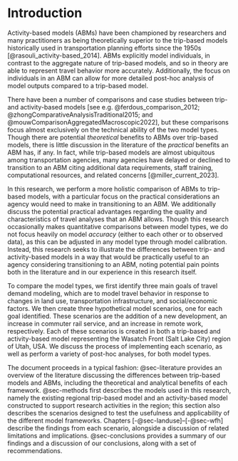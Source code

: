 # Introduction {#sec-introduction}

Activity-based models (ABMs) have been championed by researchers and many practitioners as being theoretically superior to the trip-based models historically used in transportation planning efforts since the 1950s [@rasouli_activity-based_2014].
ABMs explicitly model individuals, in contrast to the aggregate nature of trip-based models, and so in theory are able to represent travel behavior more accurately.
Additionally, the focus on individuals in an ABM can allow for more detailed post-hoc analysis of model outputs compared to a trip-based model.

There have been a number of comparisons and case studies between trip- and activity-based models [see e.g. @ferdous_comparison_2012; @zhongComparativeAnalysisTraditional2015; and @mouwComparisonAggregatedMacroscopic2022], but these comparisons focus almost exclusively on the technical ability of the two model types.
Though there are potential *theoretical* benefits to ABMs over trip-based models, there is little discussion in the literature of the *practical* benefits an ABM has, if any.
In fact, while trip-based models are almost ubiquitous among transportation agencies, many agencies have delayed or declined to transition to an ABM citing additional data requirements, staff training, computational resources, and related concerns [@miller_current_2023].

In this research, we perform a more holistic comparison of ABMs to trip-based models, with a particular focus on the practical considerations an agency would need to make in transitioning to an ABM.
We additionally discuss the potential practical advantages regarding the quality and characteristics of travel analyses that an ABM allows.
Though this research occasionally makes quantitative comparisons between model types, we do not focus heavily on model *accuracy* (either to each other or to observed data), as this can be adjusted in any model type through model calibration.
Instead, this research seeks to illustrate the differences between trip- and activity-based models in a way that would be practically useful to an agency considering transitioning to an ABM, noting potential pain points both in the literature and in our experience in this research itself.

To compare the model types, we first identify three main goals of travel demand modeling, which are to model travel behavior in response to changes in land use, transportation infrastructure, and social/economic factors.
We then create three hypothetical model scenarios, one for each goal identified.
These scenarios are the addition of a new development, an increase in commuter rail service, and an increase in remote work, respectively.
Each of these scenarios is created in both a trip-based and activity-based model representing the Wasatch Front (Salt Lake City) region of Utah, USA. We discuss the process of implementing each scenario, as well as perform a variety of post-hoc analyses, for both model types.

The document proceeds in a typical fashion: @sec-literature provides an overview of the literature discussing the differences between trip-based models and ABMs, including the theoretical and analytical benefits of each framework.
@sec-methods first describes the models used in this research, namely the existing regional trip-based model and an activity-based model constructed to support research activities in the region; this section also describes the scenarios designed to test the usefulness and applicability of the different model frameworks.
Chapters [-@sec-landuse]--[-@sec-wfh] describe the findings from each scenario, alongside a discussion of related limitations and implications.
@sec-conclusions provides a summary of our findings and a discussion of our conclusions, along with a set of recommendations.
